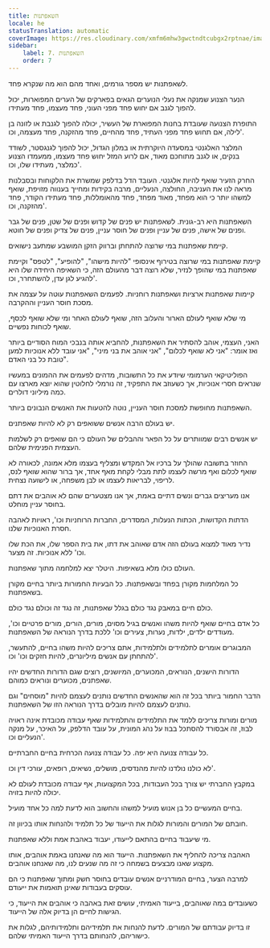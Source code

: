 ```yaml
---
title: השאפתנות
locale: he
statusTranslation: automatic
coverImage: https://res.cloudinary.com/xmfm6mhw3gwctndtcubgx2rptnae/image/upload/v1740337243/small_cover_educacion_fundamental_a051170f1c.webp
sidebar:
    label: 7. השאפתנות
    order: 7
---
```

לשאפתנות יש מספר גורמים, ואחד מהם הוא מה שנקרא פחד.

הנער הצנוע שמנקה את נעלי הנוערים הגאים בפארקים של הערים המפוארות, יכול להפוך לגנב אם יחוש פחד מפני העוני, פחד מעצמו, פחד מעתידו.

התופרת הצנועה שעובדת בחנות המפוארת של העשיר, יכולה להפוך לגנבת או לזונה בן לילה, אם תחוש פחד מפני העתיד, פחד מהחיים, פחד מהזקנה, פחד מעצמה, וכו'.

המלצר האלגנטי במסעדה היוקרתית או במלון הגדול, יכול להפוך לגנגסטר, לשודד בנקים, או לגנב מתוחכם מאוד, אם לרוע המזל יחוש פחד מעצמו, ממעמדו הצנוע כמלצר, מעתידו שלו, וכו'.

החרק הזעיר שואף להיות אלגנטי. העובד הדל בדלפק שמשרת את הלקוחות ובסבלנות מראה לנו את העניבה, החולצה, הנעליים, מרבה בקידות ומחייך בענווה מזויפת, שואף למשהו יותר כי הוא מפחד, מאוד מפחד, פחד מהאומללות, פחד מעתידו הקודר, פחד מהזקנה, וכו'.

השאפתנות היא רב-גונית. לשאפתנות יש פנים של קדוש ופנים של שטן, פנים של גבר ופנים של אישה, פנים של עניין ופנים של חוסר עניין, פנים של צדיק ופנים של חוטא.

קיימת שאפתנות במי שרוצה להתחתן וברווק הזקן המושבע שמתעב נישואים.

קיימת שאפתנות במי שרוצה בטירוף אינסופי "להיות מישהו", "להופיע", "לטפס" וקיימת שאפתנות במי שהופך לנזיר, שלא רוצה דבר מהעולם הזה, כי השאיפה היחידה שלו היא להגיע לגן עדן, להשתחרר, וכו'.

קיימות שאפתנות ארציות ושאפתנות רוחניות. לפעמים השאפתנות עוטה על עצמה את מסכת חוסר העניין וההקרבה.

מי שלא שואף לעולם הארור והעלוב הזה, שואף לעולם האחר ומי שלא שואף לכסף, שואף לכוחות נפשיים.

האני, העצמי, אוהב להסתיר את השאפתנות, להחביא אותה בנבכי המוח הסודיים ביותר ואז אומר: "אני לא שואף לכלום", "אני אוהב את בני מיני", "אני עובד ללא אנוכיות למען טובת כל בני האדם".

הפוליטיקאי הערמומי שיודע את כל התשובות, מדהים לפעמים את ההמונים במעשיו שנראים חסרי אנוכיות, אך כשעוזב את התפקיד, זה נורמלי לחלוטין שהוא יוצא מארצו עם כמה מיליוני דולרים.

השאפתנות מחופשת למסכת חוסר העניין, נוטה להטעות את האנשים הנבונים ביותר.

יש בעולם הרבה אנשים ששואפים רק לא להיות שאפתנים.

יש אנשים רבים שמוותרים על כל הפאר וההבלים של העולם כי הם שואפים רק לשלמות העצמית הפנימית שלהם.

החוזר בתשובה שהולך על ברכיו אל המקדש ומצליף בעצמו מלא אמונה, לכאורה לא שואף לכלום ואף מרשה לעצמו לתת מבלי לקחת מאף אחד, אך ברור שהוא שואף לנס, לריפוי, לבריאות לעצמו או לבן משפחה, או לישועה נצחית.

אנו מעריצים גברים ונשים דתיים באמת, אך אנו מצטערים שהם לא אוהבים את דתם בחוסר עניין מוחלט.

הדתות הקדושות, הכתות הנעלות, המסדרים, החברות הרוחניות וכו', ראויות לאהבה חסרת האנוכיות שלנו.

נדיר מאוד למצוא בעולם הזה אדם שאוהב את דתו, את בית הספר שלו, את הכת שלו וכו' ללא אנוכיות. זה מצער.

העולם כולו מלא בשאיפות. היטלר יצא למלחמה מתוך שאפתנות.

כל המלחמות מקורן בפחד ובשאפתנות. כל הבעיות החמורות ביותר בחיים מקורן בשאפתנות.

כולם חיים במאבק נגד כולם בגלל שאפתנות, זה נגד זה וכולם נגד כולם.

כל אדם בחיים שואף להיות משהו ואנשים בגיל מסוים, מורים, הורים, מורים פרטיים וכו', מעודדים ילדים, ילדות, נערות, צעירים וכו' ללכת בדרך הנוראה של השאפתנות.

המבוגרים אומרים לתלמידים ולתלמידות, אתם צריכים להיות משהו בחיים, להתעשר, להתחתן עם אנשים מיליונרים, להיות חזקים וכו' וכו'.

הדורות הישנים, הנוראים, המכוערים, המיושנים, רוצים שגם הדורות החדשים יהיו שאפתנים, מכוערים ונוראים כמוהם.

הדבר החמור ביותר בכל זה הוא שהאנשים החדשים נותנים לעצמם להיות "מוסחים" וגם נותנים לעצמם להיות מובלים בדרך הנוראה הזו של השאפתנות.

מורים ומורות צריכים ללמד את התלמידים והתלמידות שאף עבודה מכובדת אינה ראויה לבוז, זה אבסורד להסתכל בבוז על נהג המונית, על עובד הדלפק, על האיכר, על מנקה הנעליים וכו'.

כל עבודה צנועה היא יפה. כל עבודה צנועה הכרחית בחיים החברתיים.

לא כולנו נולדנו להיות מהנדסים, מושלים, נשיאים, רופאים, עורכי דין וכו'.

במקבץ החברתי יש צורך בכל העבודות, בכל המקצועות, אף עבודה מכובדת לעולם לא יכולה להיות בזויה.

בחיים המעשיים כל בן אנוש מועיל למשהו והחשוב הוא לדעת למה כל אחד מועיל.

חובתם של המורים והמורות לגלות את הייעוד של כל תלמיד ולהנחות אותו בכיוון זה.

מי שיעבוד בחיים בהתאם לייעודו, יעבוד באהבת אמת וללא שאפתנות.

האהבה צריכה להחליף את השאפתנות. הייעוד הוא מה שאנחנו באמת אוהבים, אותו מקצוע שאנו מבצעים בשמחה כי זה מה שנעים לנו, מה שאנחנו אוהבים.

למרבה הצער, בחיים המודרניים אנשים עובדים בחוסר חשק ומתוך שאפתנות כי הם עוסקים בעבודות שאינן תואמות את ייעודם.

כשעובדים במה שאוהבים, בייעוד האמיתי, עושים זאת באהבה כי אוהבים את הייעוד, כי הגישות לחיים הן בדיוק אלה של הייעוד.

זו בדיוק עבודתם של המורים. לדעת להנחות את תלמידיהם ותלמידותיהם, לגלות את כישוריהם, להנחותם בדרך הייעוד האמיתי שלהם.

